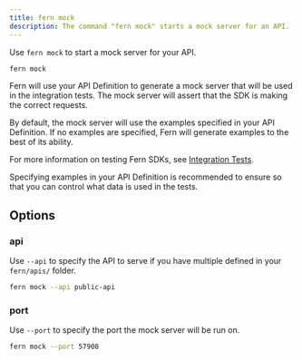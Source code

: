 ```yaml
---
title: fern mock
description: The command "fern mock" starts a mock server for an API. 
---
```


Use `fern mock` to start a mock server for your API. 

```bash
fern mock
```

Fern will use your API Definition to generate a mock server that will be used in the integration tests. 
The mock server will assert that the SDK is making the correct requests.

By default, the mock server will use the examples specified in your API Definition. 
If no examples are specified, Fern will generate examples to the best of its ability.

For more information on testing Fern SDKs, see [Integration Tests](/learn/sdks/features/integration-tests).

<Note>
Specifying examples in your API Definition is recommended to ensure so that you can control what data is used in the tests.
</Note>

## Options

### api

Use `--api` to specify the API to serve if you have multiple defined in your `fern/apis/` folder. 

```bash
fern mock --api public-api
```

### port

Use `--port` to specify the port the mock server will be run on. 

```bash
fern mock --port 57908
```